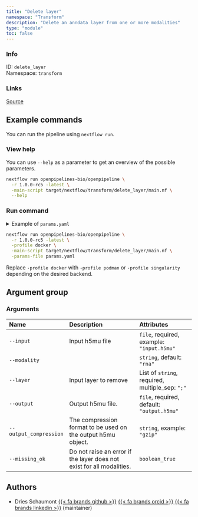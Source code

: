 ```yaml
---
title: "Delete layer"
namespace: "Transform"
description: "Delete an anndata layer from one or more modalities"
type: "module"
toc: false
---
```


::: {.column-margin}

### Info

ID: `delete_layer`  
Namespace: `transform`

### Links
[Source](https://github.com/openpipelines-bio/openpipeline/blob/1.0.0-rc5/./src/transform/delete_layer){.btn-action .btn-sm .btn-info .btn role="button"}

:::



## Example commands

You can run the pipeline using `nextflow run`.

### View help

You can use `--help` as a parameter to get an overview of the possible parameters.

```bash
nextflow run openpipelines-bio/openpipeline \
  -r 1.0.0-rc5 -latest \
  -main-script target/nextflow/transform/delete_layer/main.nf \
  --help
```

### Run command

<details>
<summary>Example of `params.yaml`</summary>
```yaml
# Arguments
input: # please fill in - example: "input.h5mu"
modality: "rna"
layer: # please fill in - example: ["foo"]
# output: "$id.$key.output.h5mu"
# output_compression: "gzip"
missing_ok: false

# Nextflow input-output arguments
publish_dir: # please fill in - example: "output/"
# param_list: "my_params.yaml"
```
</details>

```bash
nextflow run openpipelines-bio/openpipeline \
  -r 1.0.0-rc5 -latest \
  -profile docker \
  -main-script target/nextflow/transform/delete_layer/main.nf \
  -params-file params.yaml
```

:::{.callout-note}
Replace `-profile docker` with `-profile podman` or `-profile singularity` depending on the desired backend.
:::

## Argument group

### Arguments

|Name                   |Description                                                           |Attributes                                      |
|:----------------------|:---------------------------------------------------------------------|:-----------------------------------------------|
|`--input`              |Input h5mu file                                                       |`file`, required, example: `"input.h5mu"`       |
|`--modality`           |                                                                      |`string`, default: `"rna"`                      |
|`--layer`              |Input layer to remove                                                 |List of `string`, required, multiple_sep: `";"` |
|`--output`             |Output h5mu file.                                                     |`file`, required, default: `"output.h5mu"`      |
|`--output_compression` |The compression format to be used on the output h5mu object.          |`string`, example: `"gzip"`                     |
|`--missing_ok`         |Do not raise an error if the layer does not exist for all modalities. |`boolean_true`                                  |

## Authors


  * Dries Schaumont [{{< fa brands github >}}](https://github.com/DriesSchaumont) [{{< fa brands orcid >}}](https://orcid.org/0000-0002-4389-0440) [{{< fa brands linkedin >}}](https://linkedin.com/in/dries-schaumont) (maintainer)
